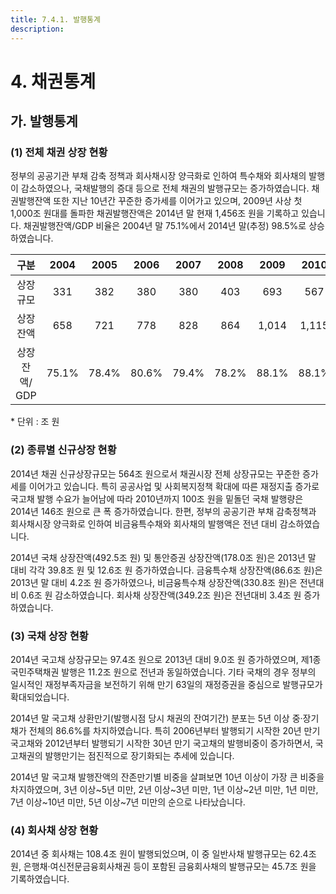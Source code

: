 ```yaml
---
title: 7.4.1. 발행통계
description:
---
```

# 4. 채권통계

## 가. 발행통계 

### (1) 전체 채권 상장 현황

정부의 공공기관 부채 감축 정책과 회사채시장 양극화로 인하여 특수채와 회사채의 발행이 감소하였으나, 국채발행의 증대 등으로 전체 채권의 발행규모는 증가하였습니다. 채권발행잔액 또한 지난 10년간 꾸준한 증가세를 이어가고 있으며, 2009년 사상 첫 1,000조 원대를 돌파한 채권발행잔액은 2014년 말 현재 1,456조 원을 기록하고 있습니다. 채권발행잔액/GDP 비율은 2004년 말 75.1%에서 2014년 말(추정) 98.5%로 상승하였습니다.

<GCallout severity="warn" title="채권 상장 추이">

|구분|2004|2005|2006|2007|2008|2009|2010|2011|2012|2013|2014|
|:--:|:--:|:--:|:--:|:--:|:--:|:--:|:--:|:--:|:--:|:--:|:--:|
|상장규모|331|382|380|380|403|693|567|532|557|564|564|
|상장잔액|658|721|778|828|864|1,014|1,115|1,202|1,291|1,396|1,456|
|상장잔액/<br/>GDP|75.1%|78.4%|80.6%|79.4%|78.2%|88.1%|88.1%|90.2%|93.7%|97.7%|98.5%<GTooltipIcon desc="2014년 3분기까지의 GDP자료를 이용한 추정치 사용" severity="info"/>|

<Cmt>
* 단위 : 조 원
</Cmt>
</GCallout>

<GCallout severity="warn" title="채권 상장잔액 현황(2014년 기준)">
<GCenterImg src="/bm/740_2_pic.jpg" width="500"/>
</GCallout>

### (2) 종류별 신규상장 현황

2014년 채권 신규상장규모는 564조 원으로서 채권시장 전체 상장규모는 꾸준한 증가세를 이어가고 있습니다. 특히 공공사업 및 사회복지정책 확대에 따른 재정지출 증가로 국고채 발행 수요가 늘어남에 따라 2010년까지 100조 원을 밑돌던 국채 발행량은 2014년 146조 원으로 큰 폭 증가하였습니다. 한편, 정부의 공공기관 부채 감축정책과 회사채시장 양극화로 인하여 비금융특수채와 회사채의 발행액은 전년 대비 감소하였습니다. 

<GCallout severity="warn">
<GCenterImg src="/bm/740_3_tab.jpg" width="550"/>
</GCallout>

<GCallout severity="warn" title="종류별 신규상장 비중">
<GCenterImg src="/bm/740_4_pic.jpg" width="500"/>
</GCallout>

2014년 국채 상장잔액(492.5조 원) 및 통안증권 상장잔액(178.0조 원)은 2013년 말 대비 각각 39.8조 원 및 12.6조 원 증가하였습니다. 금융특수채 상장잔액(86.6조 원)은 2013년 말 대비 4.2조 원 증가하였으나, 비금융특수채 상장잔액(330.8조 원)은 전년대비 0.6조 원 감소하였습니다. 회사채 상장잔액(349.2조 원)은 전년대비 3.4조 원 증가하였습니다. 

<GCallout severity="warn">
<GCenterImg src="/bm/740_5_tab.jpg" width="550"/>
</GCallout>

<GCallout severity="warn" title="종류별 상장잔액 비중">
<GCenterImg src="/bm/740_6_pic.jpg" width="500"/>
</GCallout>

### (3) 국채 상장 현황

2014년 국고채 상장규모는 97.4조 원으로 2013년 대비 9.0조 원 증가하였으며, 제1종 국민주택채권 발행은 11.2조 원으로 전년과 동일하였습니다. 기타 국채의 경우 정부의 일시적인 재정부족자금을 보전하기 위해 만기 63일의 재정증권을 중심으로 발행규모가 확대되었습니다. 

<GCallout severity="warn" title="국채 신규상장 추이">
<GCenterImg src="/bm/740_7_tab.jpg" width="550"/>
</GCallout>

<GCallout severity="warn" title="국채 상장잔액 추이">
<GCenterImg src="/bm/740_8_tab.jpg" width="550"/>
</GCallout>

<GCallout severity="warn" title="국고채 상장잔액 현황">
<GCenterImg src="/bm/740_9_pic.jpg" width="500"/>
</GCallout>

2014년 말 국고채 상환만기(발행시점 당시 채권의 잔여기간) 분포는 5년 이상 중·장기채가 전체의 86.6%를 차지하였습니다. 특히 2006년부터 발행되기 시작한 20년 만기 국고채와 2012년부터 발행되기 시작한 30년 만기 국고채의 발행비중이 증가하면서, 국고채권의 발행만기는 점진적으로 장기화되는 추세에 있습니다.

<GCallout severity="warn" title="국고채 상환만기별 발행잔액 추이">
<GCenterImg src="/bm/740_10_tab.jpg" width="550"/>
</GCallout>

2014년 말 국고채 발행잔액의 잔존만기별 비중을 살펴보면 10년 이상이 가장 큰 비중을 차지하였으며, 3년 이상\~5년 미만, 2년 이상\~3년 미만, 1년 이상\~2년 미만, 1년 미만, 7년 이상\~10년 미만, 5년 이상\~7년 미만의 순으로 나타났습니다.

<GCallout severity="warn" title="국고채 잔존만기별 발행잔액 추이">
<GCenterImg src="/bm/740_11_pic.jpg" width="500"/>
</GCallout>

### (4) 회사채 상장 현황

2014년 중 회사채는 108.4조 원이 발행되었으며, 이 중 일반사채 발행규모는 62.4조 원, 은행채·여신전문금융회사채권 등이 포함된 금융회사채의 발행규모는 45.7조 원을 기록하였습니다.

<GCallout severity="warn" title="회사채 종류별 신규상장 추이">
<GCenterImg src="/bm/740_12_tab.jpg" width="550"/>
</GCallout>

<GCallout severity="warn" title="회사채 종류별 상장잔액 추이">
<GCenterImg src="/bm/740_13_tab.jpg" width="550"/>
</GCallout>
